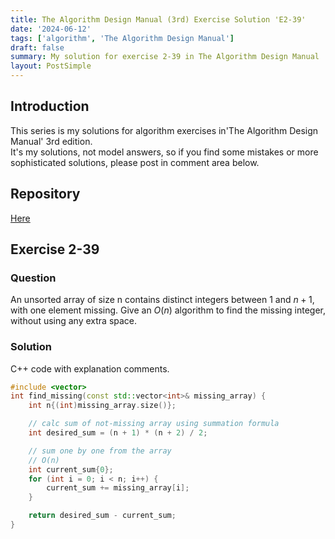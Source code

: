 ```yaml
---
title: The Algorithm Design Manual (3rd) Exercise Solution 'E2-39'
date: '2024-06-12'
tags: ['algorithm', 'The Algorithm Design Manual']
draft: false
summary: My solution for exercise 2-39 in The Algorithm Design Manual
layout: PostSimple
---
```


<TOCInline toc={props.toc} toHeading={4} asDisclosure={true} />

## Introduction

This series is my solutions for algorithm exercises in'The Algorithm Design Manual' 3rd edition.  
It's my solutions, not model answers, so if you find some mistakes or more sophisticated solutions, please post in comment area below.

## Repository

[Here](https://github.com/dede-20191130/tadm-solutions)

## Exercise 2-39

### Question

An unsorted array of size n contains distinct integers between $1$ and $n + 1$,
with one element missing. Give an $O(n)$ algorithm to find the missing integer,
without using any extra space.

### Solution

C++ code with explanation comments.

```cpp
#include <vector>
int find_missing(const std::vector<int>& missing_array) {
    int n{(int)missing_array.size()};

    // calc sum of not-missing array using summation formula
    int desired_sum = (n + 1) * (n + 2) / 2;

    // sum one by one from the array
    // O(n)
    int current_sum{0};
    for (int i = 0; i < n; i++) {
        current_sum += missing_array[i];
    }

    return desired_sum - current_sum;
}
```
